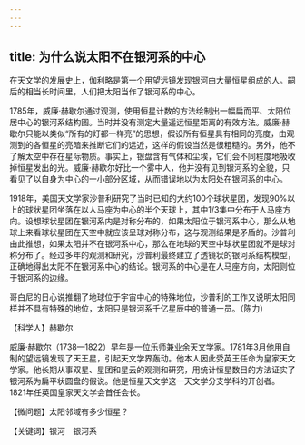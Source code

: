 ```yaml
---
---
---
```

title: 为什么说太阳不在银河系的中心
---




在天文学的发展史上，伽利略是第一个用望远镜发现银河由大量恒星组成的人。嗣后的相当长时间里，人们把太阳当作了银河系的中心。

1785年，威廉·赫歇尔通过观测，使用恒星计数的方法绘制出一幅扁而平、太阳位居中心的银河系结构图。当时并没有测定大量遥远恒星距离的有效方法。威廉·赫歇尔只能以类似“所有的灯都一样亮”的思想，假设所有恒星具有相同的亮度，由观测到的各恒星的亮暗来推断它们的远近，这样的假设当然是很粗糙的。另外，他不了解太空中存在星际物质。事实上，银盘含有气体和尘埃，它们会不同程度地吸收掉恒星发出的光。威廉·赫歇尔好比一个雾中人，他并没有见到银河系的全貌，只看见了以自身为中心的一小部分区域，从而错误地以为太阳处在银河系的中心。

1918年，美国天文学家沙普利研究了当时已知的大约100个球状星团，发现90%以上的球状星团坐落在以人马座为中心的半个天球上，其中1/3集中分布于人马座方向。设想球状星团在银河系内是对称分布的，如果太阳位于银河系中心，那么从地球上来看球状星团在天空中就应该呈球对称分布，这与观测结果是矛盾的。沙普利由此推想，如果太阳并不在银河系中心，那么在地球的天空中球状星团就不是球对称分布了。经过多年的观测和研究，沙普利最终建立了透镜状的银河系结构模型，正确地得出太阳不在银河系中心的结论。银河系的中心是在人马座方向，太阳则位于银河系的边缘。

哥白尼的日心说推翻了地球位于宇宙中心的特殊地位，沙普利的工作又说明太阳同样并不具有特殊的地位，太阳只是银河系千亿星辰中的普通一员。（陈力）





【科学人】赫歇尔



威廉·赫歇尔（1738—1822）早年是一位乐师兼业余天文学家。1781年3月他用自制的望远镜发现了天王星，引起天文学界轰动。他本人因此受英王任命为皇家天文学家。他长期从事双星、星团和星云的观测和研究，用统计恒星数目的方法证实了银河系为扁平状圆盘的假说。他是恒星天文学这一天文学分支学科的开创者。1821年任英国皇家天文学会首任会长。

【微问题】太阳邻域有多少恒星？

【关键词】银河　银河系